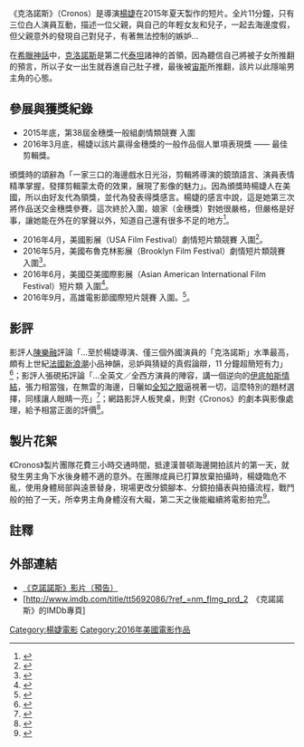 {{COI|time=2021-04-19T04:33:42+00:00}}
{{Infobox Film
|片名       = 克洛諾斯
|電影原名   = Cronos
|圖像        = Cronos.jpg
|圖像說明    = 《克洛諾斯》電影海報
|導演       = 楊婕
|製片       = 
|編劇       = 楊婕<br>Federico Spiazzi 
|主演       = Gys De Villiers<br>Devon Werden<br>Will Stout
|攝影       = 
|剪輯       = 楊婕 
|配樂       =  
|製片商     = 哥倫比亞大學電影所
|片長       = 11 分鐘
|產地       = {{USA}} 
|語言　　　 = 英語　　　　
|released = {{flagicon|ROC}}{{film date|2016|3|19}}<br>{{flagicon|USA}}{{film date|2016|4|22}}
|預算       = 
}}

《克洛諾斯》（Cronos）是導演[[楊婕_(導演)|楊婕]]在2015年夏天製作的短片。全片11分鐘，只有三位白人演員互動，描述一位父親，與自己的年輕女友和兒子，一起去海邊度假，但父親意外的發現自己對兒子，有著無法控制的嫉妒...

在[[希臘神話|希臘神話]]中，[[克洛諾斯|克洛諾斯]]是第二代[[泰坦|泰坦]]諸神的首領，因為聽信自己將被子女所推翻的預言，所以子女一出生就吞進自己肚子裡，最後被[[宙斯|宙斯]]所推翻，該片以此隱喻男主角的心態。

== 參展與獲獎紀錄 ==
*2015年底，第38屆金穗獎一般組劇情類競賽 入圍
*2016年3月底，楊婕以該片贏得金穗獎的一般作品個人單項表現獎 —— 最佳剪輯獎。
頒獎時的頌辭為「一家三口的海邊戲水日光浴，剪輯將導演的鏡頭語言、演員表情精準掌握，發揮剪輯蒙太奇的效果，展現了影像的魅力」。因為頒獎時楊婕人在美國，所以由好友代為領獎，並代為發表得獎感言。楊婕的感言中說，這是她第三次將作品送交金穗獎參賽，這次終於入圍，娘家（金穗獎）對她很嚴格，但嚴格是好事，讓她能在外在的掌聲以外，知道自己還有很多不足的地方<ref>{{Cite news |url=http://video.friday.tw/movie/detail/7502|title=「第38屆金穗獎頒獎典禮重播」||publisher=FriDay影音平台}}</ref>。
*2016年4月，美國影展（USA Film Festival）劇情短片類競賽 入圍<ref>{{Cite news|url=http://artgroupsdfw.com/wp-content/uploads/2016/04/46th-USA-Film-Festival-Schedule-of-Events-full-schedule.pdf|title=USA Film Festival|3=|publisher=USA Film Festival|access-date=2016-05-24|archive-url=https://web.archive.org/web/20160822040724/http://artgroupsdfw.com/wp-content/uploads/2016/04/46th-USA-Film-Festival-Schedule-of-Events-full-schedule.pdf|archive-date=2016-08-22|dead-url=yes}}</ref>。
*2016年5月，美國布魯克林影展（Brooklyn Film Festival）劇情短片類競賽 入圍<ref>{{Cite news |url=http://www.brooklynfilmfestival.org/films/detail.asp?fid=1692|title=2016 Films||publisher=Brooklyn Film Festival}}</ref>。
*2016年6月，美國亞美國際影展（Asian American International Film Festival）短片類 入圍<ref>{{Cite news|url=http://aaiff.org/2016/films/cronos|title=aaiff 16-Cronos|3=|publisher=Asian American International Film Festival|access-date=2016-07-05|archive-url=https://web.archive.org/web/20160627083511/http://aaiff.org/2016/films/cronos/|archive-date=2016-06-27|dead-url=yes}}</ref>。
*2016年9月，高雄電影節國際短片競賽 入圍。<ref>{{Cite news |url=http://www.kff.tw/home02.aspx?ID=$5002&IDK=2&DATA=-1&EXEC=L|title=「高雄電影節 國際短片競賽入圍名單」||publisher=[[高雄電影節|高雄電影節]] date = 2016-09-08| accessdate = 2016-09-08}}</ref>。

== 影評 ==
影評人[[陳樂融|陳樂融]]評論「...至於楊婕導演、僅三個外國演員的「克洛諾斯」水準最高，頗有上世紀[[法國新浪潮|法國新浪潮]]小品神韻，忌妒與猜疑的真假論辯，11 分鐘超簡短有力」<ref>{{Cite news |url=http://fc.ktchiu.com/?p=6337#more-6337|title=「支持金穗獎影展及其他」||publisher=[[陳樂融|陳樂融]]自選輯 |date = 2016-03-23| accessdate = 2016-03-23}}</ref>；影評人張硯拓評論「...全英文／全西方演員的陣容，講一個逆向的[[伊底帕斯情結|伊底帕斯情結]]，張力相當強，在無雲的海邊，日曬如[[全知之眼|全知之眼]]逼視著一切，這麼特別的題材選擇，同樣讓人眼睛一亮」<ref>{{Cite news |url=http://www.biosmonthly.com/contactd.php?id=7285|title=「2016 金穗影展 從青春到暮年、山林到海邊，類型寬廣的劇情片創作」||publisher=BIOS |date = 2016-03-23| accessdate = 2016-03-23}}</ref>；網路影評人板凳桌，則對《Cronos》的劇本與影像處理，給予相當正面的評價<ref>{{Cite news |url=http://qazxcv1234566.pixnet.net/blog/post/385476526-%5B%E9%87%91%E7%A9%97%E7%8D%8E%5D%E7%A4%BE%E6%9C%83%E3%80%81%E5%88%9D%E8%A1%B7%E3%80%81%E5%AF%AB%E5%AF%A6%E8%88%87%E5%A4%A2%E5%B9%BB%E7%9A%84%E4%BA%A4%E7%B9%94|title= 「金穗獎 社會、初衷、寫實與夢幻的交織」|quote=...我非常喜歡《克洛諾斯》的劇本，用角色互動與簡單的對白說明奇妙的家庭關係，搭配一些小線索帶過家庭背景、角色個性，看似平淡卻埋下很深的伏筆，只有少部份鏡頭我覺得有小瑕疵。一開始讓人難以猜測的三人關係，用演員的表情和特寫製造出壓迫、懸疑的氛圍，加入許多想像的畫面，接著道出恐怖轉折，結尾更輕描淡寫的丟出震撼彈，讓一切又回到原本的猜疑妒忌，對角色的基本設定，能讓觀眾很快進入狀況，年老有錢的父親與他年輕漂亮的女友、帥氣年少的兒子，他們是否真有情愛糾葛?故事的重點藏在影像裡，每每出現時都相當有戲劇張力，劇情脈絡相當清楚，留下開放式的結局讓人無法脫離那詭譎的漩渦中。}}</ref>。
== 製片花絮 ==
《Cronos》製片團隊花費三小時交通時間，抵達漢普頓海邊開拍該片的第一天，就發生男主角下水後身體不適的意外。在團隊成員已打算放棄拍攝時，楊婕臨危不亂，使用身體局部與遠景替身，現場更改分鏡腳本、分鏡拍攝表與拍攝流程，戰鬥般的拍了一天，所幸男主角身體沒有大礙，第二天之後能繼續將電影拍完<ref>{{Cite news |url=https://www.facebook.com/photo.php?fbid=1160879737260826&set=a.160982230583920.38679.100000164317882&type=3&theater|title=「一年 One Year」||publisher=[[Facebook|Facebook]] |date = 2015-06-20| accessdate = 2015-06-20}}</ref>。
== 註釋 ==
{{reflist|2 }}

== 外部連結 ==
*<span class="plainlinks">[https://www.youtube.com/watch?v=bnFkKE6vK7U 《克諾諾斯》影片（預告）]</span> 
*<span class="plainlinks">[http://www.imdb.com/title/tt5692086/?ref_=nm_flmg_prd_2　《克諾諾斯》的IMDb專頁]</span>

[[Category:楊婕電影|Category:楊婕電影]]
[[Category:2016年美國電影作品|Category:2016年美國電影作品]]